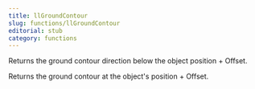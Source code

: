```yaml
---
title: llGroundContour
slug: functions/llGroundContour
editorial: stub
category: functions
---
```


<LSLFunction name="llGroundContour"/>

Returns the ground contour direction below the object position + Offset.

Returns the ground contour at the object's position + Offset.

